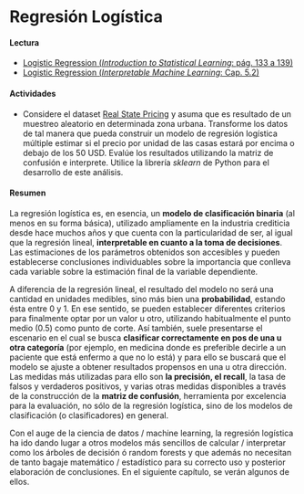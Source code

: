 # Regresión Logística

#### Lectura

- [Logistic Regression  (_Introduction to Statistical Learning_: pág. 133 a 139)](https://hastie.su.domains/ISLR2/ISLRv2_website.pdf)
- [Logistic Regression (_Interpretable Machine Learning_: Cap. 5.2)](https://christophm.github.io/interpretable-ml-book/logistic.html)

#### Actividades

- Considere el dataset [Real State Pricing](https://docs.google.com/spreadsheets/d/1oL2wRWJC-AdgSAOwBcw2_-3HdGvi_FgXyaW1VHy8SH4) y asuma que es resultado de un muestreo aleatorio en determinada zona urbana. Transforme los datos de tal manera que pueda construir un modelo de regresión logística múltiple estimar si el precio por unidad de las casas estará por encima o debajo de los 50 USD. Evalúe los resultados utilizando la matriz de confusión e interprete. Utilice la librería _sklearn_ de Python para el desarrollo de este análisis.

#### Resumen

La regresión logística es, en esencia, un **modelo de clasificación binaria** (al menos en su forma básica), utilizado ampliamente en la industria crediticia desde hace muchos años y que cuenta con la particularidad de ser, al igual que la regresión lineal, **interpretable en cuanto a la toma de decisiones**. Las estimaciones de los parámetros obtenidos son accesibles y pueden establecerse conclusiones individuables sobre la importancia que conlleva cada variable sobre la estimación final de la variable dependiente.

A diferencia de la regresión lineal, el resultado del modelo no será una cantidad en unidades medibles, sino más bien una **probabilidad**, estando ésta entre 0 y 1. En ese sentido, se pueden establecer diferentes criterios para finalmente optar por un valor u otro, utilizando habitualmente el punto medio (0.5) como punto de corte. Así también, suele presentarse el escenario en el cual se busca **clasificar correctamente en pos de una u otra categoría** (por ejemplo, en medicina donde es preferible decirle a un paciente que está enfermo a que no lo está) y para ello se buscará que el modelo se ajuste a obtener resultados propensos en una u otra dirección. Las medidas más utilizadas para ello son **la precisión, el recall**, la tasa de falsos y verdaderos positivos, y varias otras medidas disponibles a través de la construcción de la **matriz de confusión**, herramienta por excelencia para la evaluación, no sólo de la regresión logística, sino de los modelos de clasificación (o clasificadores) en general.

Con el auge de la ciencia de datos / machine learning, la regresión logística ha ido dando lugar a otros modelos más sencillos de calcular / interpretar como los árboles de decisión ó random forests y que además no necesitan de tanto bagaje matemático / estadístico para su correcto uso y posterior elaboración de conclusiones. En el siguiente capítulo, se verán algunos de ellos.